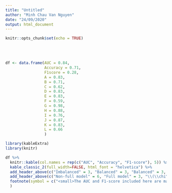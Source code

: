 ```yaml
---
title: "Untitled"
author: "Minh Chau Van Nguyen"
date: "24/09/2020"
output: html_document
---
```


```r
knitr::opts_chunk$set(echo = TRUE)
```

<br><br>

```r
df <- data.frame(AUC = 0.84,
                 Accuracy = 0.71,
                 F1score = 0.28,
                 A = 0.83,
                 B = 0.71,
                 C = 0.62,
                 D = 0.83,
                 E = 0.83,
                 F = 0.59,
                 G = 0.98, 
                 H = 0.88, 
                 I = 0.76, 
                 J = 0.87, 
                 K = 0.83,
                 L = 0.66
                 )

library(kableExtra)
library(knitr) 

df %>%
  knitr::kable(col.names = rep(c("AUC", "Accuracy", "F1-score"), 5)) %>%
  kable_classic_2(full_width=FALSE, html_font = "helvetica") %>%
  add_header_above(c("Imbalanced" = 3, "Balanced" = 3, "Balanced" = 3, "Balanced" = 3, "Balanced" = 3), bold = TRUE, color = "dodgerblue") %>%
  add_header_above(c("Non-full model" = 6, "Full model" = 3, "\\(\\chi^2\\) model" = 3, "F-score model" = 3), bold = TRUE, color = "white", background = "#D7261E", align = "|c|") %>%
  footnote(symbol = c("<small>The AUC and F1-score included here are macro-averaged</small>"), escape = FALSE
  )
```